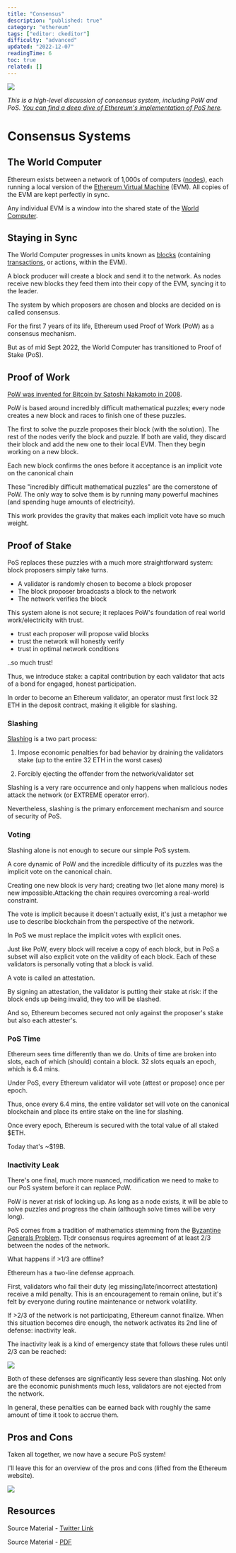```yaml
---
title: "Consensus"
description: "published: true"
category: "ethereum"
tags: ["editor: ckeditor"]
difficulty: "advanced"
updated: "2022-12-07"
readingTime: 6
toc: true
related: []
---
```


![](/images/consensus-banner.png)

*This is a high-level discussion of consensus system, including PoW and PoS.* [*You can find a deep dive of Ethereum's implementation of PoS here*](/ethereum/network/consensus/pos)*.* 

# Consensus Systems

## The World Computer

Ethereum exists between a network of 1,000s of computers ([nodes](https://inevitableeth.com/home/ethereum/network/node)), each running a local version of the [Ethereum Virtual Machine](https://inevitableeth.com/home/ethereum/evm) (EVM). All copies of the EVM are kept perfectly in sync. 

Any individual EVM is a window into the shared state of the [World Computer](https://inevitableeth.com/home/ethereum/world-computer).

## Staying in Sync

The World Computer progresses in units known as [blocks](/ethereum/blockchain/block) (containing [transactions](/ethereum/blockchain/transaction), or actions, within the EVM). 

A block producer will create a block and send it to the network. As nodes receive new blocks they feed them into their copy of the EVM, syncing it to the leader.

The system by which proposers are chosen and blocks are decided on is called consensus. 

For the first 7 years of its life, Ethereum used Proof of Work (PoW) as a consensus mechanism. 

But as of mid Sept 2022, the World Computer has transitioned to Proof of Stake (PoS).

## Proof of Work

[PoW was invented for Bitcoin by Satoshi Nakamoto in 2008](https://bitcoin.org/bitcoin.pdf). 

PoW is based around incredibly difficult mathematical puzzles; every node creates a new block and races to finish one of these puzzles. 

The first to solve the puzzle proposes their block (with the solution). The rest of the nodes verify the block and puzzle. If both are valid, they discard their block and add the new one to their local EVM. Then they begin working on a new block. 

Each new block confirms the ones before it acceptance is an implicit vote on the canonical chain

These "incredibly difficult mathematical puzzles" are the cornerstone of PoW. The only way to solve them is by running many powerful machines (and spending huge amounts of electricity). 

This work provides the gravity that makes each implicit vote have so much weight.

## Proof of Stake

PoS replaces these puzzles with a much more straightforward system: block proposers simply take turns. 

*   A validator is randomly chosen to become a block proposer 
*   The block proposer broadcasts a block to the network 
*   The network verifies the block

This system alone is not secure; it replaces PoW's foundation of real world work/electricity with trust. 

*   trust each proposer will propose valid blocks
*   trust the network will honestly verify
*   trust in optimal network conditions

..so much trust!

Thus, we introduce stake: a capital contribution by each validator that acts of a bond for engaged, honest participation.

In order to become an Ethereum validator, an operator must first lock 32 ETH in the deposit contract, making it eligible for slashing.

### Slashing

[Slashing](https://www.blocknative.com/blog/an-ethereum-stakers-guide-to-slashing-other-penalties) is a two part process:

1) Impose economic penalties for bad behavior by draining the validators stake (up to the entire 32 ETH in the worst cases)

2) Forcibly ejecting the offender from the network/validator set

Slashing is a very rare occurrence and only happens when malicious nodes attack the network (or EXTREME operator error). 

Nevertheless, slashing is the primary enforcement mechanism and source of security of PoS.

### Voting

Slashing alone is not enough to secure our simple PoS system. 

A core dynamic of PoW and the incredible difficulty of its puzzles was the implicit vote on the canonical chain. 

Creating one new block is very hard; creating two (let alone many more) is new impossible.Attacking the chain requires overcoming a real-world constraint. 

The vote is implicit because it doesn't actually exist, it's just a metaphor we use to describe blockchain from the perspective of the network.

In PoS we must replace the implicit votes with explicit ones. 

Just like PoW, every block will receive a copy of each block, but in PoS a subset will also explicit vote on the validity of each block. Each of these validators is personally voting that a block is valid.

A vote is called an attestation. 

By signing an attestation, the validator is putting their stake at risk: if the block ends up being invalid, they too will be slashed. 

And so, Ethereum becomes secured not only against the proposer's stake but also each attester's.

### PoS Time

Ethereum sees time differently than we do. Units of time are broken into slots, each of which (should) contain a block. 32 slots equals an epoch, which is 6.4 mins. 

Under PoS, every Ethereum validator will vote (attest or propose) once per epoch.

Thus, once every 6.4 mins, the entire validator set will vote on the canonical blockchain and place its entire stake on the line for slashing.

Once every epoch, Ethereum is secured with the total value of all staked $ETH.

Today that's ~$19B.

### Inactivity Leak

There's one final, much more nuanced, modification we need to make to our PoS system before it can replace PoW. 

PoW is never at risk of locking up. As long as a node exists, it will be able to solve puzzles and progress the chain (although solve times will be very long).

PoS comes from a tradition of mathematics stemming from the [Byzantine Generals Problem](/concepts/bft). Tl;dr consensus requires agreement of at least 2/3 between the nodes of the network. 

What happens if >1/3 are offline?

Ethereum has a two-line defense approach. 

First, validators who fail their duty (eg missing/late/incorrect attestation) receive a mild penalty. This is an encouragement to remain online, but it's felt by everyone during routine maintenance or network volatility.

If >2/3 of the network is not participating, Ethereum cannot finalize. When this situation becomes dire enough, the network activates its 2nd line of defense: inactivity leak.

The inactivity leak is a kind of emergency state that follows these rules until 2/3 can be reached:

![](/images/consensus-1.jpeg)

Both of these defenses are significantly less severe than slashing. Not only are the economic punishments much less, validators are not ejected from the network. 

In general, these penalties can be earned back with roughly the same amount of time it took to accrue them.

## Pros and Cons

Taken all together, we now have a secure PoS system!

I'll leave this for an overview of the pros and cons (lifted from the Ethereum website).

![](/images/consensus-2.png)

## Resources

Source Material - [Twitter Link](https://twitter.com/SalomonCrypto/status/1578471242331365376)

Source Material - [PDF](/twitter-pdf-2022-10-08_consensus.pdf)
